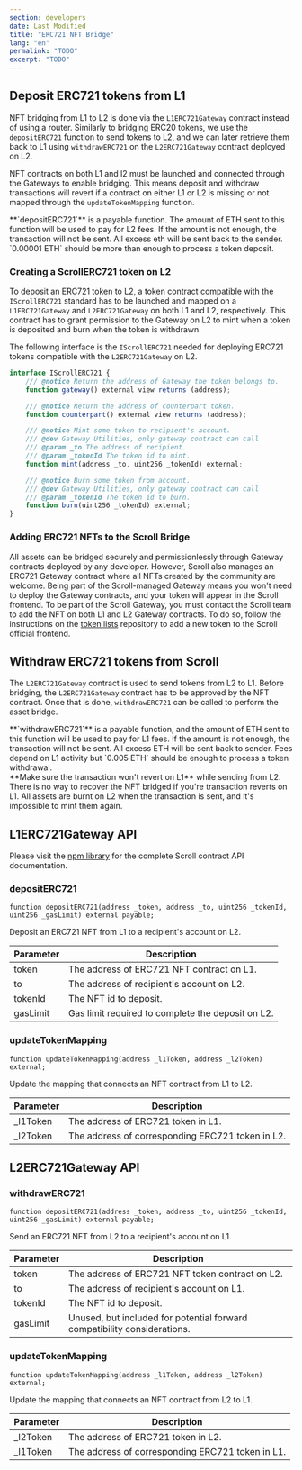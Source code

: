 ```yaml
---
section: developers
date: Last Modified
title: "ERC721 NFT Bridge"
lang: "en"
permalink: "TODO"
excerpt: "TODO"
---
```



## Deposit ERC721 tokens from L1

NFT bridging from L1 to L2 is done via the `L1ERC721Gateway` contract instead of using a router. Similarly to bridging ERC20 tokens, we use the `depositERC721` function to send tokens to L2, and we can later retrieve them back to L1 using `withdrawERC721` on the `L2ERC721Gateway` contract deployed on L2.

NFT contracts on both L1 and l2 must be launched and connected through the Gateways to enable bridging. This means deposit and withdraw transactions will revert if a contract on either L1 or L2 is missing or not mapped through the `updateTokenMapping` function.

<Aside type="tip" title="">
  **`depositERC721`** is a payable function. The amount of ETH sent to this function will be used to pay for L2 fees. If
  the amount is not enough, the transaction will not be sent. All excess eth will be sent back to the sender. `0.00001
  ETH` should be more than enough to process a token deposit.
</Aside>

### Creating a ScrollERC721 token on L2

To deposit an ERC721 token to L2, a token contract compatible with the `IScrollERC721` standard has to be launched and mapped on a `L1ERC721Gateway` and `L2ERC721Gateway` on both L1 and L2, respectively. This contract has to grant permission to the Gateway on L2 to mint when a token is deposited and burn when the token is withdrawn.

The following interface is the `IScrollERC721` needed for deploying ERC721 tokens compatible with the `L2ERC721Gateway` on L2.

```jsx
interface IScrollERC721 {
    /// @notice Return the address of Gateway the token belongs to.
    function gateway() external view returns (address);

    /// @notice Return the address of counterpart token.
    function counterpart() external view returns (address);

    /// @notice Mint some token to recipient's account.
    /// @dev Gateway Utilities, only gateway contract can call
    /// @param _to The address of recipient.
    /// @param _tokenId The token id to mint.
    function mint(address _to, uint256 _tokenId) external;

    /// @notice Burn some token from account.
    /// @dev Gateway Utilities, only gateway contract can call
    /// @param _tokenId The token id to burn.
    function burn(uint256 _tokenId) external;
}
```

### Adding ERC721 NFTs to the Scroll Bridge

All assets can be bridged securely and permissionlessly through Gateway contracts deployed by any developer. However, Scroll also manages an ERC721 Gateway contract where all NFTs created by the community are welcome. Being part of the Scroll-managed Gateway means you won't need to deploy the Gateway contracts, and your token will appear in the Scroll frontend. To be part of the Scroll Gateway, you must contact the Scroll team to add the NFT on both L1 and L2 Gateway contracts. To do so, follow the instructions on the [token lists](https://github.com/scroll-tech/token-list) repository to add a new token to the Scroll official frontend.

## Withdraw ERC721 tokens from Scroll

The `L2ERC721Gateway` contract is used to send tokens from L2 to L1. Before bridging, the `L2ERC721Gateway` contract has to be approved by the NFT contract. Once that is done, `withdrawERC721` can be called to perform the asset bridge.

<Aside type="tip" title="">
  **`withdrawERC721`** is a payable function, and the amount of ETH sent to this function will be used to pay for L1
  fees. If the amount is not enough, the transaction will not be sent. All excess ETH will be sent back to sender. Fees
  depend on L1 activity but `0.005 ETH` should be enough to process a token withdrawal.
</Aside>

<Aside type="caution" title="">
  **Make sure the transaction won't revert on L1** while sending from L2. There is no way to recover the NFT bridged if
  you're transaction reverts on L1. All assets are burnt on L2 when the transaction is sent, and it's impossible to mint
  them again.
</Aside>

## L1ERC721Gateway API

Please visit the [npm library](https://www.npmjs.com/package/@scroll-tech/contracts?activeTab=code) for the complete Scroll contract API documentation.

### depositERC721

```solidity
function depositERC721(address _token, address _to, uint256 _tokenId, uint256 _gasLimit) external payable;
```

Deposit an ERC721 NFT from L1 to a recipient's account on L2.

| Parameter | Description                                       |
| --------- | ------------------------------------------------- |
| token     | The address of ERC721 NFT contract on L1.         |
| to        | The address of recipient's account on L2.         |
| tokenId   | The NFT id to deposit.                            |
| gasLimit  | Gas limit required to complete the deposit on L2. |

### updateTokenMapping

```solidity
function updateTokenMapping(address _l1Token, address _l2Token) external;
```

Update the mapping that connects an NFT contract from L1 to L2.

| Parameter | Description                                      |
| --------- | ------------------------------------------------ |
| \_l1Token | The address of ERC721 token in L1.               |
| \_l2Token | The address of corresponding ERC721 token in L2. |

## L2ERC721Gateway API

### withdrawERC721

```solidity
function depositERC721(address _token, address _to, uint256 _tokenId, uint256 _gasLimit) external payable;
```

Send an ERC721 NFT from L2 to a recipient's account on L1.

| Parameter | Description                                                              |
| --------- | ------------------------------------------------------------------------ |
| token     | The address of ERC721 NFT token contract on L2.                          |
| to        | The address of recipient's account on L1.                                |
| tokenId   | The NFT id to deposit.                                                   |
| gasLimit  | Unused, but included for potential forward compatibility considerations. |

### updateTokenMapping

```solidity
function updateTokenMapping(address _l1Token, address _l2Token) external;
```

Update the mapping that connects an NFT contract from L2 to L1.

| Parameter | Description                                      |
| --------- | ------------------------------------------------ |
| \_l2Token | The address of ERC721 token in L2.               |
| \_l1Token | The address of corresponding ERC721 token in L1. |
